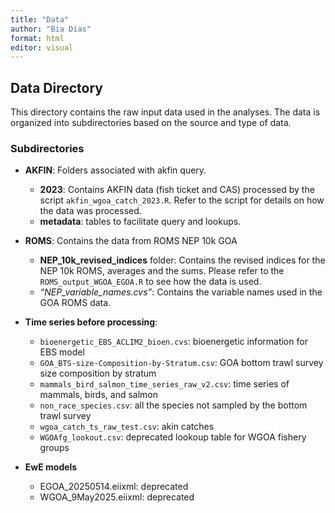 ```yaml
---
title: "Data"
author: "Bia Dias"
format: html
editor: visual
---
```


## Data Directory

This directory contains the raw input data used in the analyses. The data is organized into subdirectories based on the source and type of data.

### Subdirectories

-   **AKFIN**: Folders associated with akfin query.

    -   **2023**: Contains AKFIN data (fish ticket and CAS) processed by the script `akfin_wgoa_catch_2023.R`. Refer to the script for details on how the data was processed.
    -   **metadata**: tables to facilitate query and lookups.

-   **ROMS**: Contains the data from ROMS NEP 10k GOA

    -   **NEP_10k_revised_indices** folder: Contains the revised indices for the NEP 10k ROMS, averages and the sums. Please refer to the `ROMS_output_WGOA_EGOA.R` to see how the data is used.
    -   *"NEP_variable_names.cvs"*: Contains the variable names used in the GOA ROMS data.

-   **Time series before processing**:

    -   `bioenergetic_EBS_ACLIM2_bioen.cvs`: bioenergetic information for EBS model
    -   `GOA_BTS-size-Composition-by-Stratum.csv`: GOA bottom trawl survey size composition by stratum
    -   `mammals_bird_salmon_time_series_raw_v2.csv`: time series of mammals, birds, and salmon
    -   `non_race_species.csv`: all the species not sampled by the bottom trawl survey
    -   `wgoa_catch_ts_raw_test.csv`: akin catches
    -   `WGOAfg_lookout.csv`: deprecated lookoup table for WGOA fishery groups

-   **EwE models**

    -   EGOA_20250514.eiixml: deprecated
    -   WGOA_9May2025.eiixml: deprecated
